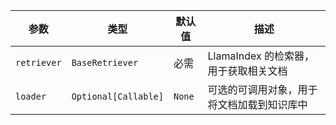 | 参数 | 类型 | 默认值 | 描述 |
| --- | --- | --- | --- |
| `retriever` | `BaseRetriever` | 必需 | LlamaIndex 的检索器，用于获取相关文档 |
| `loader` | `Optional[Callable]` | `None` | 可选的可调用对象，用于将文档加载到知识库中 |